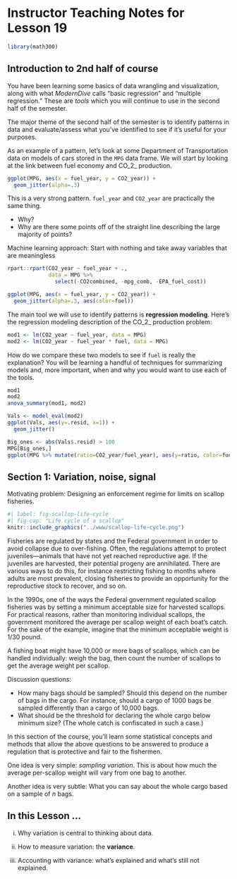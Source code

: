 # Instructor Teaching Notes for Lesson 19

```r
library(math300)
```


## Introduction to 2nd half of course

You have been learning some basics of data wrangling and visualization, along with 
what *ModernDive* calls "basic regression" and "multiple regression." These are *tools* which you will continue to use in the second half of the semester.

The major theme of the second half of the semester is to identify patterns in data and evaluate/assess what you've identified to see if it's useful for your purposes. 

As an example of a pattern, let's look at some Department of Transportation data on models of cars stored in the `MPG` data frame. We will start by looking at the link between fuel economy and CO_2_ production.

```r
ggplot(MPG, aes(x = fuel_year, y = CO2_year)) +
  geom_jitter(alpha=.3)
```

This is a very strong pattern. `fuel_year` and `CO2_year` are practically the same thing.

* Why?
* Why are there some points off of the straight line describing the large majority of points?

Machine learning approach: Start with nothing and take away variables that are meaningless

```r
rpart::rpart(CO2_year ~ fuel_year + ., 
             data = MPG %>% 
               select(-CO2combined, -mpg_comb, -EPA_fuel_cost))
```

```r
ggplot(MPG, aes(x = fuel_year, y = CO2_year)) +
  geom_jitter(alpha=.3, aes(color=fuel))
```

The main tool we will use to identify patterns is **regression modeling**. Here's the regression modeling description of the CO_2_ production problem:

```r
mod1 <- lm(CO2_year ~ fuel_year, data = MPG)
mod2 <- lm(CO2_year ~ fuel_year * fuel, data = MPG)
```

How do we compare these two models to see if `fuel` is really the explanation? You will be learning a handful of techniques for summarizing models and, more important, when and why you would want to use each of the tools. 

```r
mod1
mod2
anova_summary(mod1, mod2)
```

```r
Vals <- model_eval(mod2)
ggplot(Vals, aes(y=.resid, x=1)) +
  geom_jitter()

Big_ones <- abs(Vals$.resid) > 100
MPG[Big_ones,]
ggplot(MPG %>% mutate(ratio=CO2_year/fuel_year), aes(y=ratio, color=fuel, x=1)) + geom_jitter()
```



## Section 1: Variation, noise, signal

Motivating problem: Designing an enforcement regime for limits on scallop fisheries.

```r
#| label: fig-scallop-life-cycle
#| fig-cap: "Life cycle of a scallop"
knitr::include_graphics("../www/scallop-life-cycle.png")
```

Fisheries are regulated by states and the Federal government in order to avoid collapse due to over-fishing. Often, the regulations attempt to protect juveniles---animals that have not yet reached reproductive age.  If the juveniles are harvested, their potential progeny are annihilated. There are various ways to do this, for instance restricting fishing to months where adults are most prevalent, closing fisheries to provide an opportunity for the reproductive stock to recover, and so on.

In the 1990s, one of the ways the Federal government regulated scallop fisheries was by setting a minimum acceptable size for harvested scallops. For practical reasons, rather than monitoring individual scallops, the government monitored the average per scallop weight of each boat's catch. For the sake of the example, imagine that the minimum acceptable weight is 1/30 pound.

A fishing boat might have 10,000 or more bags of scallops, which can be handled individually: weigh the bag, then count the number of scallops to get the average weight per scallop.

Discussion questions:

* How many bags should be sampled? Should this depend on the number of bags in the cargo. For instance, should a cargo of 1000 bags be sampled differently than a cargo of 10,000 bags. 
* What should be the threshold for declaring the whole cargo below minimum size? (The whole catch is confiscated in such a case.)

In this section of the course, you'll learn some statistical concepts and methods that allow the above questions to be answered to produce a regulation that is protective and fair to the fishermen.

One idea is very simple: *sampling variation*. This is about how much the average per-scallop weight will vary from one bag to another.

Another idea is very subtle: What you can say about the whole cargo based on a sample of $n$ bags. 

## In this Lesson ...

i. Why variation is central to thinking about data.

ii. How to measure variation: the **variance**.

iii. Accounting with variance: what's explained and what's still not explained. 

